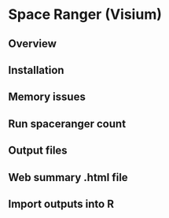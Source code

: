 # Space Ranger (Visium)


## Overview


## Installation


## Memory issues


## Run spaceranger count


## Output files


## Web summary .html file


## Import outputs into R

